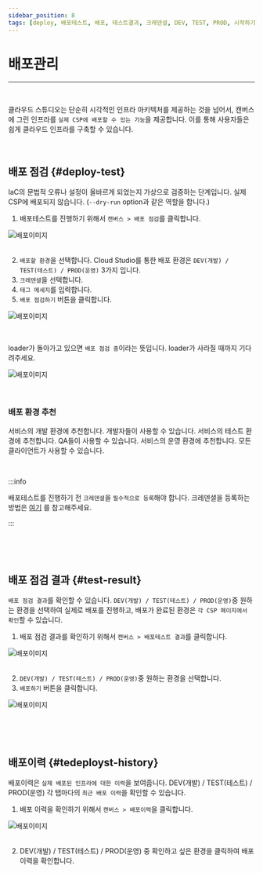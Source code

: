 ```yaml
---
sidebar_position: 8
tags: [deploy, 배포테스트, 배포, 테스트결과, 크레덴셜, DEV, TEST, PROD, 시작하기]
---
```



# 배포관리
<hr />
<br />

클라우드 스튜디오는 단순히 시각적인 인프라 아키텍처를 제공하는 것을 넘어서, 캔버스에 그린 인프라를 ```실제 CSP에 배포할 수 있는 기능```을 제공합니다. 이를 통해 사용자들은 쉽게 클라우드 인프라를 구축할 수 있습니다.

<p>&nbsp;</p>

## 배포 점검 {#deploy-test}

IaC의 문법적 오류나 설정이 올바르게 되었는지 가상으로 검증하는 단계입니다. 실제 CSP에 배포되지 않습니다. 
(`--dry-run` option과 같은 역할을 합니다.)


1. 배포테스트를 진행하기 위해서 ```캔버스 > 배포 점검```를 클릭합니다.

<div className={styles.imgWrap}>
    <img src={ deploy03 } alt="배포이미지" />
</div>

<br />

2. ```배포할 환경```을 선택합니다. Cloud Studio를 통한 배포 환경은 ```DEV(개발) / TEST(테스트) / PROD(운영)``` 3가지 입니다.
3. ```크레덴셜```을 선택합니다.
4. ```태그 메세지```를 입력합니다. 
5. ```배포 점검하기``` 버튼을 클릭합니다.

<div className={styles.imgWrap}>
    <img src={ deploy05 } alt="배포이미지" />
</div>

<p>&nbsp;</p>

loader가 돌아가고 있으면 ```배포 점검 중```이라는 뜻입니다. loader가 사라질 때까지 기다려주세요.

<div className={styles.imgWrap}>
    <img src={ deploy04 } alt="배포이미지" />
</div>

<p>&nbsp;</p>

### 배포 환경 추천

<Tabs>
  <TabItem value="dev" label="DEV" default>
    서비스의 개발 환경에 추천합니다. 개발자들이 사용할 수 있습니다.
  </TabItem>
  <TabItem value="test" label="TEST">
    서비스의 테스트 환경에 추천합니다. QA들이 사용할 수 있습니다.
  </TabItem>
  <TabItem value="prod" label="PROD">
    서비스의 운영 환경에 추천합니다. 모든 클라이언트가 사용할 수 있습니다.
  </TabItem>
</Tabs>

<p>&nbsp;</p>

:::info

배포테스트를 진행하기 전 ```크레덴셜```을 ```필수적으로 등록```해야 합니다. 크레덴셜을 등록하는 방법은 [여기](/docs/credential/createCredential.mdx)  를 참고해주세요.

:::

<p>&nbsp;</p>
<p>&nbsp;</p>

## 배포 점검 결과 {#test-result}
```배포 점검 결과```를 확인할 수 있습니다. ```DEV(개발) / TEST(테스트) / PROD(운영)```중 원하는 환경을 선택하여 실제로 배포를 진행하고,
배포가 완료된 환경은 ```각 CSP 페이지에서 확인```할 수 있습니다.

1. 배포 점검 결과를 확인하기 위해서 ```캔버스 > 배포테스트 결과```를 클릭합니다. 

<div className={styles.imgWrap}>
    <img src={ deploy02 } alt="배포이미지" />
</div>

<br />

2. ```DEV(개발) / TEST(테스트) / PROD(운영)```중 원하는 환경을 선택합니다.
3. ```배포하기``` 버튼을 클릭합니다.

<div className={styles.imgWrap}>
    <img src={ deploy06 } alt="배포이미지" />
</div>

<p>&nbsp;</p>
<p>&nbsp;</p>

## 배포이력 {#tedeployst-history}
배포이력은 ```실제 배포된 인프라에 대한 이력```을 보여줍니다. DEV(개발) / TEST(테스트) / PROD(운영) 각 탭마다의 ```최근 배포 이력```을 확인할 수 있습니다.

1. 배포 이력을 확인하기 위해서 ```캔버스 > 배포이력```을 클릭합니다.

<div className={styles.imgWrap}>
    <img src={ deploy01 } alt="배포이미지" />
</div>

<br />

2.  DEV(개발) / TEST(테스트) / PROD(운영) 중 확인하고 싶은 환경을 클릭하여 배포 이력을 확인합니다.

